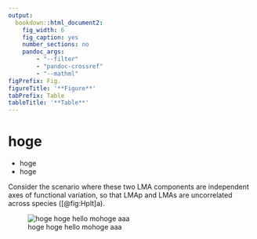 ```yaml
---
output:
  bookdown::html_document2:
    fig_width: 6
    fig_caption: yes
    number_sections: no
    pandoc_args:
        - "--filter"
        - "pandoc-crossref"
        - "--mathml"
figPrefix: Fig.
figureTitle: '**Figure**'
tabPrefix: Table
tableTitle: '**Table**'
---
```


# hoge

- hoge
- hoge


Consider the scenario where these two LMA components are independent axes of functional variation, so that LMAp and LMAs are uncorrelated across species ([@fig:Hplt]a).

![
hoge hoge 
hello
mohoge
aaa
](../figs/fig_h3.png){#fig:Hplt}

